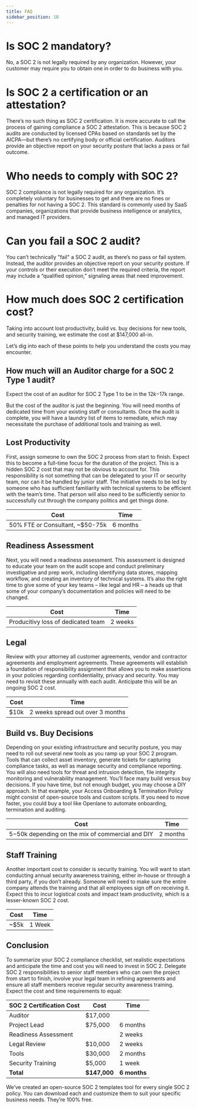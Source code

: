 ```yaml
---
title: FAQ
sidebar_position: 10
---
```


# Is SOC 2 mandatory?

No, a SOC 2 is not legally required by any organization. However, your customer may require you to obtain one in order to do business with you.

# Is SOC 2 a certification or an attestation?

There’s no such thing as SOC 2 certification. It is more accurate to call the process of gaining compliance a SOC 2 attestation. This is because SOC 2 audits are conducted by licensed CPAs based on standards set by the AICPA—but there’s no certifying body or official certification. Auditors provide an objective report on your security posture that lacks a pass or fail outcome.

# Who needs to comply with SOC 2?

SOC 2 compliance is not legally required for any organization. It’s completely voluntary for businesses to get and there are no fines or penalties for not having a SOC 2. This standard is commonly used by SaaS companies, organizations that provide business intelligence or analytics, and managed IT providers.‍

# Can you fail a SOC 2 audit?

You can’t technically "fail" a SOC 2 audit, as there’s no pass or fail system. Instead, the auditor provides an objective report on your security posture. If your controls or their execution don’t meet the required criteria, the report may include a “qualified opinion,” signaling areas that need improvement.

# How much does SOC 2 certification cost?

Taking into account lost productivity, build vs. buy decisions for new tools, and security training, we estimate the cost at $147,000 all-in.

Let’s dig into each of these points to help you understand the costs you may encounter.

## How much will an Auditor charge for a SOC 2 Type 1 audit?

Expect the cost of an auditor for SOC 2 Type 1 to be in the $12k-$17k range.

But the cost of the auditor is just the beginning. You will need months of dedicated time from your existing staff or consultants. Once the audit is complete, you will have a laundry list of items to remediate, which may necessitate the purchase of additional tools and training as well.

## Lost Productivity

First, assign someone to own the SOC 2 process from start to finish. Expect this to become a full-time focus for the duration of the project. This is a hidden SOC 2 cost that may not be obvious to account for. This responsibility is not something that can be delegated to your IT or security team, nor can it be handled by junior staff. The initiative needs to be led by someone who has sufficient familiarity with technical systems to be efficient with the team’s time. That person will also need to be sufficiently senior to successfully cut through the company politics and get things done.

|  Cost | Time   |
|:--:|:--:|
|  50% FTE or Consultant, ~$50-75k | 6 months  |

## Readiness Assessment

Next, you will need a readiness assessment. This assessment is designed to educate your team on the audit scope and conduct preliminary investigative and prep work, including identifying data stores, mapping workflow, and creating an inventory of technical systems. It’s also the right time to give some of your key teams – like legal and HR – a heads up that some of your company’s documentation and policies will need to be changed.

|  Cost | Time   |
|:--:|:--:|
| Producitivy loss of dedicated team  | 2 weeks  |

## Legal

Review with your attorney all customer agreements, vendor and contractor agreements and employment agreements. These agreements will establish a foundation of responsibility assignment that allows you to make assertions in your policies regarding confidentiality, privacy and security. You may need to revisit these annually with each audit. Anticipate this will be an ongoing SOC 2 cost.

|  Cost | Time   |
|:--:|:--:|
|  $10k | 2 weeks spread out over 3 months  |

## Build vs. Buy Decisions

Depending on your existing infrastructure and security posture, you may need to roll out several new tools as you ramp up your SOC 2 program. Tools that can collect asset inventory, generate tickets for capturing compliance tasks, as well as manage security and compliance reporting. You will also need tools for threat and intrusion detection, file integrity monitoring and vulnerability management. You’ll face many build versus buy decisions. If you have time, but not enough budget, you may choose a DIY approach. In that example, your Access Onboarding & Termination Policy might consist of open-source tools and custom scripts. If you need to move faster, you could buy a tool like Openlane to automate onboarding, termination and auditing.

| Cost                          | Time     |
|-------------------------------|----------|
| $5-$50k depending on the mix of commercial and DIY | 2 months |

## Staff Training

Another important cost to consider is security training. You will want to start conducting annual security awareness training, either in-house or through a third party, if you don’t already. Someone will need to make sure the entire company attends the training and that all employees sign off on receiving it. Expect this to incur logistical costs and impact team productivity, which is a lesser-known SOC 2 cost.

|  Cost | Time   |
|:--:|:--:|
|  ~$5k | 1 Week  |


## Conclusion

To summarize your SOC 2 compliance checklist, set realistic expectations and anticipate the time and cost you will need to invest in SOC 2. Delegate SOC 2 responsibilities to senior staff members who can own the project from start to finish, involve your legal team in refining agreements and ensure all staff members receive regular security awareness training. Expect the cost and time requirements to equal:

| SOC 2 Certification Cost | Cost     | Time       |
|--------------------------|----------|------------|
| Auditor                  | $17,000  |            |
| Project Lead             | $75,000  | 6 months   |
| Readiness Assessment     |          | 2 weeks    |
| Legal Review             | $10,000  | 2 weeks    |
| Tools                    | $30,000  | 2 months   |
| Security Training        | $5,000   | 1 week     |
| **Total**                | **$147,000** | **6 months** |

We’ve created an open-source SOC 2 templates tool for every single SOC 2 policy. You can download each and customize them to suit your specific business needs. They’re 100% free.

